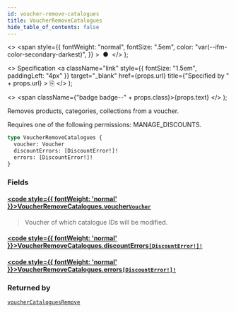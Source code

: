 ```yaml
---
id: voucher-remove-catalogues
title: VoucherRemoveCatalogues
hide_table_of_contents: false
---
```


  <>
    <span
      style={{
        fontWeight: "normal",
        fontSize: ".5em",
        color: "var(--ifm-color-secondary-darkest)",
      }}
    >
      &nbsp;●&nbsp;
    </span>
  </>
);

  <>
    Specification
    <a
      className="link"
      style={{ fontSize: "1.5em", paddingLeft: "4px" }}
      target="\_blank"
      href={props.url}
      title={"Specified by " + props.url}
    >
      ⎘
    </a>
  </>
);

  <>
    <span className={"badge badge--" + props.class}>{props.text}</span>
  </>
);

Removes products, categories, collections from a voucher.

Requires one of the following permissions: MANAGE_DISCOUNTS.

```graphql
type VoucherRemoveCatalogues {
  voucher: Voucher
  discountErrors: [DiscountError!]!
  errors: [DiscountError!]!
}
```

### Fields

#### [<code style={{ fontWeight: 'normal' }}>VoucherRemoveCatalogues.<b>voucher</b></code>](#)<Bullet />[`Voucher`](../../api-reference/discounts/objects/voucher) <Badge class="secondary" text="object"/> <Badge class="secondary" text="discounts"/>

> Voucher of which catalogue IDs will be modified.

#### [<code style={{ fontWeight: 'normal' }}>VoucherRemoveCatalogues.<b>discountErrors</b></code>](#)<Bullet />[`[DiscountError!]!`](../../api-reference/discounts/objects/discount-error) <Badge class="secondary" text="non-null"/> <Badge class="secondary" text="object"/> <Badge class="secondary" text="discounts"/>

>

#### [<code style={{ fontWeight: 'normal' }}>VoucherRemoveCatalogues.<b>errors</b></code>](#)<Bullet />[`[DiscountError!]!`](../../api-reference/discounts/objects/discount-error) <Badge class="secondary" text="non-null"/> <Badge class="secondary" text="object"/> <Badge class="secondary" text="discounts"/>

>

### Returned by

[`voucherCataloguesRemove`](../../api-reference/discounts/mutations/voucher-catalogues-remove) <Badge class="secondary" text="mutation"/>
